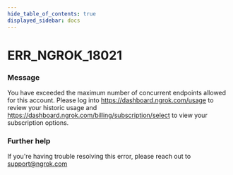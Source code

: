 ```yaml
---
hide_table_of_contents: true
displayed_sidebar: docs
---
```



# ERR_NGROK_18021

### Message

You have exceeded the maximum number of concurrent endpoints allowed for this account. Please log into https://dashboard.ngrok.com/usage to review your historic usage and https://dashboard.ngrok.com/billing/subscription/select to view your subscription options.

<ErrorDetails error="err_ngrok_18021" />

### Further help

If you're having trouble resolving this error, please reach out to [support@ngrok.com](mailto:support@ngrok.com?subject=Help%20with%20ERR_NGROK_18021)

